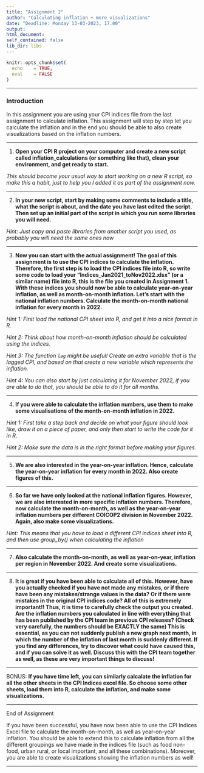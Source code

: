 ```yaml
---
title: "Assignment 2"
author: "Calculating inflation + more visualizations"
date: "Deadline: Monday 13-03-2023, 17.00"
output: 
html_document:
self_contained: false
lib_dir: libs
---
```


```r
knitr::opts_chunk$set(
  echo    = TRUE,
  eval    = FALSE
)

```

---

### Introduction
In this assignment you are using your CPI indices file from the last assignment to calculate inflation. This assignment will step by step let you calculate the inflation and in the end you should be able to also create visualizations based on the inflation numbers.

---

1. **Open your CPI R project on your computer and create a new script called inflation_calculations (or something like that), clean your environment, and get ready to start.**

*This should become your usual way to start working on a new R script, so make this a habit, just to help you I added it as part of the assignment now.*

---

2. **In your new script, start by making some comments to include a title, what the script is about, and the date you have last edited the script. Then set up an initial part of the script in which you run some libraries you will need.**

*Hint: Just copy and paste libraries from another script you used, as probably you will need the same ones now*

---

3. **Now you can start with the actual assignment! The goal of this assignment is to use the CPI indices to calculate the inflation. Therefore, the first step is to load the CPI indices file into R, so write some code to load your "Indices_Jan2021_toNov2022.xlsx" (or a similar name) file into R, this is the file you created in Assignment 1. With these indices you should now be able to calculate year-on-year inflation, as well as month-on-month inflation. Let's start with the national inflation numbers. Calculate the month-on-month national inflation for every month in 2022.**

*Hint 1: First load the national CPI sheet into R, and get it into a nice format in R.*

*Hint 2: Think about how month-on-month inflation should be calculated using the indices.*

*Hint 3: The function `lag` might be useful! Create an extra variable that is the lagged CPI, and based on that create a new variable which represents the inflation.*

*Hint 4: You can also start by just calculating it for November 2022, if you are able to do that, you should be able to do it for all months.*

---

4. **If you were able to calculate the inflation numbers, use them to make some visualisations of the month-on-month inflation in 2022.**

*Hint 1: First take a step back and decide on what your figure should look like, draw it on a piece of paper, and only then start to write the code for it in R.*

*Hint 2: Make sure the data is in the right format before making your figures.*

---

5. **We are also interested in the year-on-year inflation. Hence, calculate the year-on-year inflation for every month in 2022. Also create figures of this.**

---

6. **So far we have only looked at the national inflation figures. However, we are also interested in more specific inflation numbers. Therefore, now calculate the month-on-month, as well as the year-on-year inflation numbers per different COICOP2 division in November 2022. Again, also make some visualizations.**

*Hint: This means that you have to load a different CPI indices sheet into R, and then use group_by() when calculating the inflation*

---

7. **Also calculate the month-on-month, as well as year-on-year, inflation per region in November 2022. And create some visualizations.**

---

8. **It is great if you have been able to calculate all of this. However, have you actually checked if you have not made any mistakes, or if there have been any mistakes/strange values in the data? Or if there were mistakes in the original CPI indices code? All of this is extremely important!! Thus, it is time to carefully check the output you created. Are the inflation numbers you calculated in line with everything that has been published by the CPI team in previous CPI releases? (Check very carefully, the numbers should be EXACTLY the same) This is essential, as you can not suddenly publish a new graph next month, in which the number of the inflation of last month is suddenly different. If you find any differences, try to discover what could have caused this, and if you can solve it as well. Discuss this with the CPI team together as well, as these are very important things to discuss!**

---

BONUS: **If you have time left, you can similarly calcalate the inflation for all the other sheets in the CPI Indices excel file. So choose some other sheets, load them into R, calculate the inflation, and make some visualizations.**

---

End of Assignment

If you have been successful, you have now been able to use the CPI Indices Excel file to calculate the month-on-month, as well as year-on-year inflation. You should be able to extend this to calculate inflation from all the different groupings we have made in the indices file (such as food non-food, urban rural, or local important, and all these combinations). Moreover, you are able to create visualizations showing the inflation numbers as well!

---
